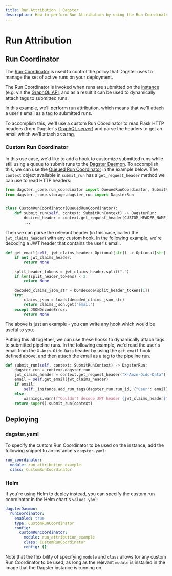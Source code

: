 ```yaml
---
title: Run Attribution | Dagster
description: How to perform Run Attribution by using the Run Coordinator.
---
```


# Run Attribution <Experimental />

## Run Coordinator

The [Run Coordinator](/deployment/run-coordinator) is used to control the policy that Dagster uses to manage the set of active runs on your deployment.

The Run Coordinator is invoked when runs are submitted on the [instance](/deployment/dagster-instance) (e.g. via the [GraphQL API](/concepts/dagit/graphql#launch-a-run), and as a result it can be used to dynamically attach <Link href="/concepts/solids-pipelines/pipelines#pipeline-tags">tags</Link> to submitted runs.

In this example, we'll perform run attribution, which means that we'll attach a user's email as a tag to submitted runs.

To accomplish this, we'll use a custom Run Coordinator to read Flask HTTP headers (from Dagster's [GraphQL server](/concepts/dagit/graphql)) and parse the headers to get an email which we'll attach as a tag.

### Custom Run Coordinator

In this use case, we'd like to add a hook to customize submitted runs while still using a queue to submit runs to the [Dagster Daemon](/deployment/dagster-daemon). To accomplish this, we can use the [Queued Run Coordinator](/deployment/run-coordinator) in the example below. The `context` object available in `submit_run` has a `get_request_header` method we can use to read HTTP headers:

```python file=/guides/dagster/run_attribution/custom_run_coordinator_skeleton.py startafter=start_custom_run_coordinator_marker endbefore=end_custom_run_coordinator_marker
from dagster._core.run_coordinator import QueuedRunCoordinator, SubmitRunContext
from dagster._core.storage.dagster_run import DagsterRun


class CustomRunCoordinator(QueuedRunCoordinator):
    def submit_run(self, context: SubmitRunContext) -> DagsterRun:
        desired_header = context.get_request_header(CUSTOM_HEADER_NAME)
        ...
```

Then we can parse the relevant header (in this case, called the `jwt_claims_header`) with any custom hook. In the following example, we're decoding a JWT header that contains the user's email.

```python file=/guides/dagster/run_attribution/custom_run_coordinator.py startafter=start_email_marker endbefore=end_email_marker dedent=4
def get_email(self, jwt_claims_header: Optional[str]) -> Optional[str]:
    if not jwt_claims_header:
        return None

    split_header_tokens = jwt_claims_header.split(".")
    if len(split_header_tokens) < 2:
        return None

    decoded_claims_json_str = b64decode(split_header_tokens[1])
    try:
        claims_json = loads(decoded_claims_json_str)
        return claims_json.get("email")
    except JSONDecodeError:
        return None
```

The above is just an example - you can write any hook which would be useful to you.

Putting this all together, we can use these hooks to dynamically attach tags to submitted pipeline runs. In the following example, we'd read the user's email from the `X-Amzn-Oidc-Data` header by using the `get_email` hook defined above, and then attach the email as a tag to the pipeline run.

```python file=/guides/dagster/run_attribution/custom_run_coordinator.py startafter=start_submit_marker endbefore=end_submit_marker dedent=4
def submit_run(self, context: SubmitRunContext) -> DagsterRun:
    dagster_run = context.dagster_run
    jwt_claims_header = context.get_request_header("X-Amzn-Oidc-Data")
    email = self.get_email(jwt_claims_header)
    if email:
        self._instance.add_run_tags(dagster_run.run_id, {"user": email})
    else:
        warnings.warn(f"Couldn't decode JWT header {jwt_claims_header}")
    return super().submit_run(context)
```

## Deploying

### dagster.yaml

To specify the custom Run Coordinator to be used on the instance, add the following snippet to an instance's `dagster.yaml`:

```yaml file=/guides/dagster/run_attribution/dagster.yaml
run_coordinator:
  module: run_attribution_example
  class: CustomRunCoordinator
```

### Helm

If you're using Helm to deploy instead, you can specify the custom run coordinator in the Helm chart's `values.yaml`:

```yaml file=/guides/dagster/run_attribution/values.yaml
dagsterDaemon:
  runCoordinator:
    enabled: true
    type: CustomRunCoordinator
    config:
      customRunCoordinator:
        module: run_attribution_example
        class: CustomRunCoordinator
        config: {}
```

Note that the flexibility of specifying `module` and `class` allows for any custom Run Coordinator to be used, as long as the relevant `module` is installed in the image that the Dagster instance is running on.
